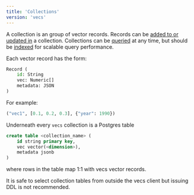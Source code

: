 ```yaml
---
title: 'Collections'
version: 'vecs'
---
```


A collection is an group of vector records.
Records can be [added to or updated in](/vecs/api#upserting-vectors) a collection.
Collections can be [queried](/vecs/api#query) at any time, but should be [indexed](/vecs/api#create-an-index) for scalable query performance.

Each vector record has the form:

```python
Record (
    id: String
    vec: Numeric[]
    metadata: JSON
)
```

For example:

```python
("vec1", [0.1, 0.2, 0.3], {"year": 1990})
```

Underneath every `vecs` collection is a Postgres table

```sql
create table <collection_name> (
    id string primary key,
    vec vector(<dimension>),
    metadata jsonb
)
```

where rows in the table map 1:1 with vecs vector records.

It is safe to select collection tables from outside the vecs client but issuing DDL is not recommended.

